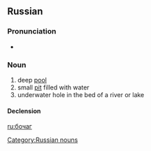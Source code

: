 ==Russian==
===Pronunciation===
* {{IPA|/bɐˈt͡ɕæk/|lang=ru}}

===Noun===
{{ru-noun|боча́г|m-in}}

# deep [[pool]]
# small [[pit]] filled with water
# underwater hole in the bed of a river or lake

====Declension====
{{ru-noun-vel-2|||боча́г}}

[[Category:Russian nouns]]

[[ru:бочаг]]
